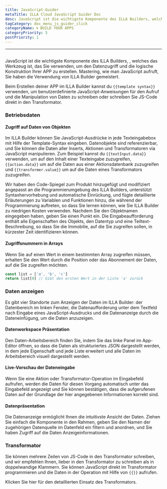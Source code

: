```yaml
---
title: JavaScript-Guider
metaTitle: ILLA Cloud JavaScript Guider Doc
desc: JavaScript ist die wichtigste Komponente des ILLA Builders, welches das Werkzeug ist, das Sie verwenden, um den Datenzugriff und die logische Konstruktion Ihrer APP zu erstellen
tagCategory: doc_menu_js_guider_click
categoryName: 🌀 BUILD YOUR APPS
categoryPriority: 5
postPriority: 1
---
```


* * *

## <Heading hidden>JavaScript-Guider</Heading>

JavaScript ist die wichtigste Komponente des ILLA Builders, , welches das Werkzeug ist, das Sie verwenden, um den Datenzugriff und die logische Konstruktion Ihrer APP zu erstellen. Mastering, wie man JavaScript aufruft, Sie haben die Verwendung von ILLA Builder gemeistert.

Beim Erstellen deiner APP im ILLA Builder kannst du `{{template syntax}}` verwenden, um benutzerdefinierte JavaScript-Anweisungen für den Aufruf und die Manipulation von Daten zu schreiben oder schreiben Sie JS-Code direkt in den Transformator.

### Betriebsdaten

#### Zugriff auf Daten von Objekten

Im ILLA Builder können Sie JavaScript-Ausdrücke in jede Texteingabebox mit Hilfe der Template-Syntax eingeben. Datenobjekte sind referenzierbar, und Sie können die Daten aller Inserts, Aktionen und Transformatoren via JavaScript manipulieren. Zum Beispiel kannst du `{{textInput.data}}` verwenden, um auf den Inhalt einer Texteingabe zuzugreifen, `{{action.data}}` um auf die Daten aus einer Aktionsdatenbank zuzugreifen und `{{transformer.value}}` um auf die Daten eines Transformators zuzugreifen.

Wir haben den Code-Spiegel zum Produkt hinzugefügt und modifiziert angepasst an die Programmierumgebung des ILLA Builders, unterstützt Syntaxhervorhebung und automatische Einrückung, und fügte detaillierte Erläuterungen zu Variablen und Funktionen hinzu, die während der Programmierung auftreten, so dass Sie lernen können, wie Sie ILLA Builder zu niedrigen Kosten verwenden. Nachdem Sie den Objektnamen eingegeben haben, geben Sie einen Punkt ein. Die Eingabeaufforderung enthält alle Eigenschaften des Objekts, den Datentyp und eine Teiltext-Beschreibung, so dass Sie die Immobilie, auf die Sie zugreifen sollen, in kürzester Zeit identifizieren können.

#### Zugriffsnummern in Arrays

Wenn Sie auf einen Wert in einem bestimmten Array zugreifen müssen, erhalten Sie den Wert durch die Position oder das Abonnement der Daten, auf die Sie zugreifen möchten.

```javascript
const list = ['a', 'b', 'c']
return list[0] // Gibt den ersten Wert in der Liste 'a' zurück
```

### Daten anzeigen

Es gibt vier Standorte zum Anzeigen der Daten im ILLA Builder: der Datenbereich im linken Fenster, die Datenaufforderung unter dem Textfeld nach Eingabe eines JavaScript-Ausdrucks und die Datenanzeige durch die Dateneinfügung, um die Daten anzuzeigen.

#### Datenworkspace Präsentation

Den Daten-Arbeitsbereich finden Sie, indem Sie das linke Panel im App-Editor öffnen, so dass die Daten als strukturiertes JSON dargestellt werden, in dem jede Eigenschaft und jede Liste erweitert und alle Daten im Arbeitsbereich visuell dargestellt werden.

[//]: # "[图片]"

#### Live-Vorschau der Dateneingabe

Wenn Sie eine Aktion oder Transformator-Operation im Eingabefeld aufrufen, werden die Daten für diesen Vorgang automatisch unter das Eingabefeld angezeigt und Sie können bestätigen, dass die aufgerufenen Daten auf der Grundlage der hier angegebenen Informationen korrekt sind.

[//]: # "[图片]"

#### Datenpräsentation

Die Datenanzeige ermöglicht Ihnen die intuitivste Ansicht der Daten. Ziehen Sie einfach die Komponente in den Rahmen, geben Sie den Namen der zugehörigen Datenquelle im Datenfeld ein filtern und anordnen, und Sie haben Zugriff auf die Daten Anzeigeinformationen.

[//]: # "[图片]"

### Transformator

Sie können mehrere Zeilen von JS-Code in den Transformator schreiben, und wir empfehlen Ihnen, lieber in den Transformator zu schreiben als in doppelwandige Klammern. Sie können JavaScript direkt im Transformator programmieren und die Daten in der Operation mit Hilfe von `{{}}` aufrufen.

Klicken Sie hier für den detaillierten Einsatz des Transformators.
